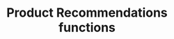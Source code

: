 ---
title: Product Recommendations functions
description: Learn about the API functions provided by the product recommendations drop-in component.
tableOfContents:
  minHeadingLevel: 2
  maxHeadingLevel: 2
---